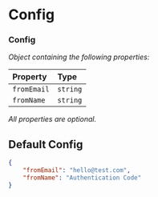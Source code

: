 
# Config



### Config

_Object containing the following properties:_

| Property    | Type     |
| :---------- | :------- |
| `fromEmail` | `string` |
| `fromName`  | `string` |

_All properties are optional._


## Default Config

```json
{
    "fromEmail": "hello@test.com",
    "fromName": "Authentication Code"
}
```
